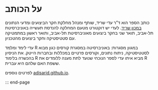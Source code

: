 # על הכותב {#about .unnumbered}

כותב הספר הוא ד"ר עדי שריד, שותף ומנהל מחלקת חקר הביצועים ומדעי הנתונים [במכון שריד](https://www.sarid-ins.co.il). לעדי יש דוקטורט מטעם המחלקה להנדסת תעשייה באוניברסיטת תל-אביב, תואר שני בחקר ביצועים מאוניברסיטת תל-אביב, ותואר ראשון במתמטיקה עם סטטיסטיקה וחקר ביצועים מהטכניון.

עדי לימד ומלמד R במגוון מסגרות: באוניברסיטה במסגרת קורסים כגון מבוא לסטטיסטיקה, ניתוח נתונים, וקורסים פרטיים במכללות ובחברות הייטק. את הניסיון בהכשרה בלימוד R מביא איתו עדי לספר הנוכחי שנועד לתת מענה ללומדים את R ששפת האם שלהם היא עברית.

לפרטים נוספים [adisarid.github.io](https://adisarid.github.io).

::: end-page
